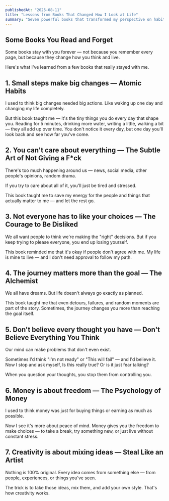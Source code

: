 ```yaml
---
publishedAt: "2025-08-11"
title: "Lessons from Books That Changed How I Look at Life"
summary: "Seven powerful books that transformed my perspective on habits, relationships, creativity, and personal growth."
---
```


## Some Books You Read and Forget

Some books stay with you forever — not because you remember every page, but because they change how you think and live.

Here's what I've learned from a few books that really stayed with me.

## 1. Small steps make big changes — Atomic Habits

I used to think big changes needed big actions. Like waking up one day and changing my life completely.

But this book taught me — it's the tiny things you do every day that shape you. Reading for 5 minutes, drinking more water, writing a little, walking a bit — they all add up over time. You don't notice it every day, but one day you'll look back and see how far you've come.

## 2. You can't care about everything — The Subtle Art of Not Giving a F\*ck

There's too much happening around us — news, social media, other people's opinions, random drama.

If you try to care about all of it, you'll just be tired and stressed.

This book taught me to save my energy for the people and things that actually matter to me — and let the rest go.

## 3. Not everyone has to like your choices — The Courage to Be Disliked

We all want people to think we're making the "right" decisions. But if you keep trying to please everyone, you end up losing yourself.

This book reminded me that it's okay if people don't agree with me. My life is mine to live — and I don't need approval to follow my path.

## 4. The journey matters more than the goal — The Alchemist

We all have dreams. But life doesn't always go exactly as planned.

This book taught me that even detours, failures, and random moments are part of the story. Sometimes, the journey changes you more than reaching the goal itself.

## 5. Don't believe every thought you have — Don't Believe Everything You Think

Our mind can make problems that don't even exist.

Sometimes I'd think "I'm not ready" or "This will fail" — and I'd believe it. Now I stop and ask myself, Is this really true? Or is it just fear talking?

When you question your thoughts, you stop them from controlling you.

## 6. Money is about freedom — The Psychology of Money

I used to think money was just for buying things or earning as much as possible.

Now I see it's more about peace of mind. Money gives you the freedom to make choices — to take a break, try something new, or just live without constant stress.

## 7. Creativity is about mixing ideas — Steal Like an Artist

Nothing is 100% original. Every idea comes from something else — from people, experiences, or things you've seen.

The trick is to take those ideas, mix them, and add your own style. That's how creativity works.
